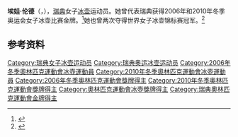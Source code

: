 {{NoteTA|G1=Sports}}
'''埃娃·伦德'''（{{lang-sv|Eva Lund}}，{{bd|1971年|5月1日||}}），[[瑞典|瑞典]]女子[[冰壶|冰壶]]运动员。她曾代表瑞典获得2006年和2010年冬季奥运会女子冰壶比赛金牌。<ref>{{Cite web|title=Eva LUND|url=https://www.olympic.org/eva-lund|accessdate=2021-04-11|work=International Olympic Committee|archive-date=2021-04-11|archive-url=https://web.archive.org/web/20210411211142/https://www.olympic.org/eva-lund|dead-url=no}}</ref>她也曾两次夺得世界女子冰壶锦标赛冠军。<ref>{{cite web|url=https://www.olympedia.org/athletes/110185|title=Eva Lund|work=Olympedia|accessdate=2021-04-12|archive-date=2021-05-04|archive-url=https://web.archive.org/web/20210504180345/https://www.olympedia.org/athletes/110185|dead-url=no}}</ref>

== 参考资料 ==
{{reflist}}

{{奥林匹克运动会冰壶比赛女子团体冠军}}

{{Authority control}}
{{DEFAULTSORT:Lund, Eva}}
[[Category:瑞典女子冰壶运动员|Category:瑞典女子冰壶运动员]]
[[Category:瑞典奥运冰壶运动员|Category:瑞典奥运冰壶运动员]]
[[Category:2006年冬季奧林匹克運動會冰壺運動員|Category:2006年冬季奧林匹克運動會冰壺運動員]]
[[Category:2010年冬季奧林匹克運動會冰壺運動員|Category:2010年冬季奧林匹克運動會冰壺運動員]]
[[Category:2006年冬季奧林匹克運動會獎牌得主|Category:2006年冬季奧林匹克運動會獎牌得主]]
[[Category:2010年冬季奧林匹克運動會獎牌得主|Category:2010年冬季奧林匹克運動會獎牌得主]]
[[Category:奧林匹克運動會冰壺獎牌得主|Category:奧林匹克運動會冰壺獎牌得主]]
[[Category:瑞典奧林匹克運動會金牌得主|Category:瑞典奧林匹克運動會金牌得主]]
